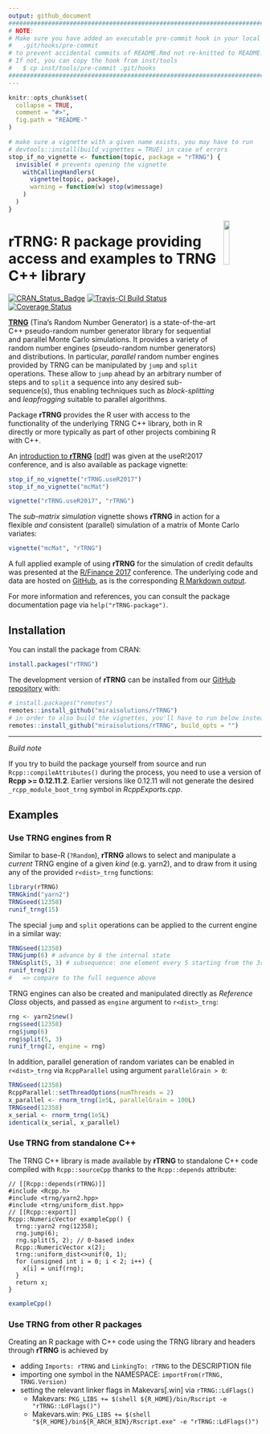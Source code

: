 ```yaml
---
output: github_document
################################################################################
# NOTE: 
# Make sure you have added an executable pre-commit hook in your local checkout 
#   .git/hooks/pre-commit
# to prevent accidental commits of README.Rmd not re-knitted to README.md.
# If not, you can copy the hook from inst/tools
#   $ cp inst/tools/pre-commit .git/hooks
################################################################################
---
```


<!-- README.md is generated from README.Rmd. Please edit that file -->


```r
knitr::opts_chunk$set(
  collapse = TRUE,
  comment = "#>",
  fig.path = "README-"
)
```
```r
# make sure a vignette with a given name exists, you may have to run
# devtools::install(build_vignettes = TRUE) in case of errors
stop_if_no_vignette <- function(topic, package = "rTRNG") {
  invisible( # prevents opening the vignette
    withCallingHandlers(
      vignette(topic, package),
      warning = function(w) stop(w$message)
    )
  )
}
```

<img src="man/figures/rTRNG.svg" align="right" width="15%" height="15%"/>

# rTRNG: R package providing access and examples to TRNG C++ library

[![CRAN_Status_Badge](http://www.r-pkg.org/badges/version/rTRNG)](https://cran.r-project.org/package=rTRNG)
[![Travis-CI Build Status](https://travis-ci.org/miraisolutions/rTRNG.svg?branch=master)](https://travis-ci.org/miraisolutions/rTRNG)
[![Coverage Status](https://img.shields.io/codecov/c/github/miraisolutions/rTRNG/master.svg)](https://codecov.io/github/miraisolutions/rTRNG?branch=master)

**[TRNG](https://numbercrunch.de/trng/)** (Tina's Random Number Generator) is a
state-of-the-art C++ pseudo-random number generator library for sequential and
parallel Monte Carlo simulations. It provides a variety of random number engines
(pseudo-random number generators) and distributions. In particular, *parallel*
random number engines provided by TRNG can be manipulated by `jump` and `split`
operations. These allow to `jump` ahead by an arbitrary number of steps and to
`split` a sequence into any desired sub-sequence(s), thus enabling techniques
such as *block-splitting* and *leapfrogging* suitable to parallel algorithms.

Package **rTRNG** provides the R user with access to the functionality of the
underlying TRNG C++ library, both in R directly or more typically as part of
other projects combining R with C++.

An
[introduction to **rTRNG**](https://user2017.sched.com/event/Axpj/rtrng-advanced-parallel-random-number-generation-in-r)
[[pdf](http://schd.ws/hosted_files/user2017/93/Mirai.rTRNG.useR2017.pdf)]
was given at the useR!2017 conference, and is also available as package
vignette:
```r
stop_if_no_vignette("rTRNG.useR2017")
stop_if_no_vignette("mcMat")
```
```r
vignette("rTRNG.useR2017", "rTRNG")
```

The *sub-matrix simulation* vignette shows **rTRNG** in action for a flexible
*and* consistent (parallel) simulation of a matrix of Monte Carlo variates:
```r
vignette("mcMat", "rTRNG")
```

A full applied example of using **rTRNG** for the simulation of credit defaults
was presented at the
[R/Finance 2017](http://past.rinfinance.com/agenda/2017/talk/RiccardoPorreca.pdf)
conference. The underlying code and data are hosted on [GitHub](https://github.com/miraisolutions/PortfolioRiskMC),
as is the corresponding
[R Markdown output](https://rawgit.com/miraisolutions/PortfolioRiskMC/master/RinFinance2017/PortfolioSimAndRiskBig.html).

For more information and references, you can consult the package documentation
page via `help("rTRNG-package")`.


## Installation

You can install the package from CRAN:
```r
install.packages("rTRNG")
```

The development version of **rTRNG** can be installed from our 
[GitHub repository](https://github.com/miraisolutions/rTRNG) with:
```r
# install.packages("remotes")
remotes::install_github("miraisolutions/rTRNG")
# in order to also build the vignettes, you'll have to run below instead
remotes::install_github("miraisolutions/rTRNG", build_opts = "")
```
<!--
NOTE: Argument `build_vignettes` not supported anymore in devtools/remotes (see r-lib/remotes#353). Instead, `build_opts = ""` can be used for a full installation including vignettes.
-->

----

*Build note*

If you try to build the package yourself from source and run
`Rcpp::compileAttributes()` during the process, you need to use a version of
**Rcpp >= 0.12.11.2**. Earlier versions like 0.12.11 will not generate the
desired `_rcpp_module_boot_trng` symbol in *RcppExports.cpp*.


## Examples 

### Use TRNG engines from R

Similar to base-R (`?Random`), **rTRNG** allows to select and manipulate a
*current* TRNG engine of a given *kind* (e.g. yarn2), and to draw from it using
any of the provided `r<dist>_trng` functions:
```r
library(rTRNG)
TRNGkind("yarn2") 
TRNGseed(12358)
runif_trng(15)
```
The special `jump` and `split` operations can be applied to the current
engine in a similar way:
```r
TRNGseed(12358)
TRNGjump(6) # advance by 6 the internal state
TRNGsplit(5, 3) # subsequence: one element every 5 starting from the 3rd
runif_trng(2)
#   => compare to the full sequence above
```

TRNG engines can also be created and manipulated directly as *Reference Class*
objects, and passed as `engine` argument to `r<dist>_trng`:
```r
rng <- yarn2$new()
rng$seed(12358)
rng$jump(6)
rng$split(5, 3)
runif_trng(2, engine = rng)
```

In addition, parallel generation of random variates can be enabled in
`r<dist>_trng` via `RcppParallel` using argument `parallelGrain > 0`:
```r
TRNGseed(12358)
RcppParallel::setThreadOptions(numThreads = 2)
x_parallel <- rnorm_trng(1e5L, parallelGrain = 100L)
TRNGseed(12358)
x_serial <- rnorm_trng(1e5L)
identical(x_serial, x_parallel)
```


### Use TRNG from standalone C++

The TRNG C++ library is made available by **rTRNG** to standalone C++ code
compiled with `Rcpp::sourceCpp` thanks to the `Rcpp::depends` attribute:
```Rcpp
// [[Rcpp::depends(rTRNG)]]
#include <Rcpp.h>
#include <trng/yarn2.hpp>
#include <trng/uniform_dist.hpp>
// [[Rcpp::export]]
Rcpp::NumericVector exampleCpp() {
  trng::yarn2 rng(12358);
  rng.jump(6);
  rng.split(5, 2); // 0-based index
  Rcpp::NumericVector x(2);
  trng::uniform_dist<>unif(0, 1);
  for (unsigned int i = 0; i < 2; i++) {
    x[i] = unif(rng);
  }
  return x;
}
```
```r
exampleCpp()
```

### Use TRNG from other R packages

Creating an R package with C++ code using the TRNG library and headers through
**rTRNG** is achieved by

- adding `Imports: rTRNG` and `LinkingTo: rTRNG` to the DESCRIPTION file
- importing one symbol in the NAMESPACE: `importFrom(rTRNG, TRNG.Version)`
- setting the relevant linker flags in Makevars[.win] via `rTRNG::LdFlags()`
    - Makevars: `PKG_LIBS += $(shell ${R_HOME}/bin/Rscript -e "rTRNG::LdFlags()")`
    - Makevars.win: `PKG_LIBS += $(shell "${R_HOME}/bin${R_ARCH_BIN}/Rscript.exe" -e "rTRNG::LdFlags()")`

